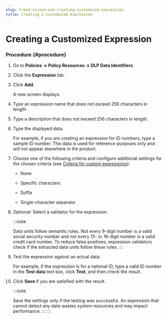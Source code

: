```yaml
---
slug: trend-vision-one-creating-customized-expression
title: Creating a Customized Expression
---
```

# Creating a Customized Expression

### Procedure {#procedure}

1.  Go to **Policies → Policy Resources → DLP Data Identifiers**.

2.  Click the **Expression** tab.

3.  Click **Add**.

    A new screen displays.

4.  Type an expression name that does not exceed 256 characters in length.

5.  Type a description that does not exceed 256 characters in length.

6.  Type the displayed data.

    For example, if you are creating an expression for ID numbers, type a sample ID number. This data is used for reference purposes only and will not appear elsewhere in the product.

7.  Choose one of the following criteria and configure additional settings for the chosen criteria (see [Criteria for custom expressions](criteria-for-custom-expressions.mdx)):

    - None

    - Specific characters

    - Suffix

    - Single-character separator

8.  Optional: Select a validator for the expression.

    :::note

    Data units follow semantic rules. Not every 9-digit number is a valid social security number and not every 15- or 16-digit number is a valid credit card number. To reduce false positives, expression validators check if the extracted data units follow these rules.
    :::

9.  Test the expression against an actual data.

    For example, if the expression is for a national ID, type a valid ID number in the **Test data** text box, click **Test**, and then check the result.

10. Click **Save** if you are satisfied with the result.

    :::note

    Save the settings only if the testing was successful. An expression that cannot detect any data wastes system resources and may impact performance.
    :::
:::
